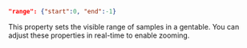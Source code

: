 ```json
"range": {"start":0, "end":-1}
```
This property sets the visible range of samples in a gentable. You can adjust these properties in real-time to enable zooming.
